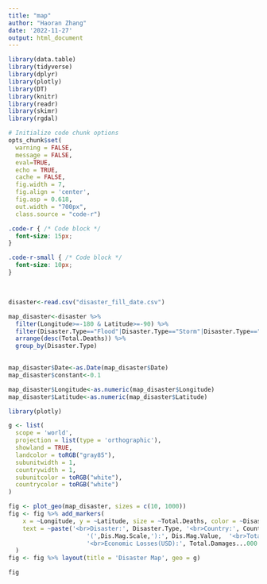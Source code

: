 ```yaml
---
title: "map"
author: "Haoran Zhang"
date: '2022-11-27'
output: html_document
---
```

```r

library(data.table)
library(tidyverse)
library(dplyr)
library(plotly)
library(DT)
library(knitr)
library(readr)
library(skimr)
library(rgdal)

# Initialize code chunk options
opts_chunk$set(
  warning = FALSE,
  message = FALSE,
  eval=TRUE,
  echo = TRUE,
  cache = FALSE,
  fig.width = 7, 
  fig.align = 'center',
  fig.asp = 0.618,
  out.width = "700px",
  class.source = "code-r")
```

```css
.code-r { /* Code block */
  font-size: 15px;
}

.code-r-small { /* Code block */
  font-size: 10px;
}
```

<br>


```r
disaster<-read.csv("disaster_fill_date.csv")

map_disaster<-disaster %>% 
  filter(Longitude>=-180 & Latitude>=-90) %>%
  filter(Disaster.Type=="Flood"|Disaster.Type=="Storm"|Disaster.Type=="Earthquake") %>%
  arrange(desc(Total.Deaths)) %>% 
  group_by(Disaster.Type)
  

map_disaster$Date<-as.Date(map_disaster$Date)
map_disaster$constant<-0.1

map_disaster$Longitude<-as.numeric(map_disaster$Longitude)
map_disaster$Latitude<-as.numeric(map_disaster$Latitude)
```


```r
library(plotly)

g <- list(
  scope = 'world',
  projection = list(type = 'orthographic'),
  showland = TRUE,
  landcolor = toRGB("gray85"),
  subunitwidth = 1,
  countrywidth = 1,
  subunitcolor = toRGB("white"),
  countrycolor = toRGB("white")
)

fig <- plot_geo(map_disaster, sizes = c(10, 1000))
fig <- fig %>% add_markers(
    x = ~Longitude, y = ~Latitude, size = ~Total.Deaths, color = ~Disaster.Type, hoverinfo = "text",
    text = ~paste('<br>Disaster:', Disaster.Type, '<br>Country:', Country, '<br>Date:', Date, '<br>Mangitude', 
                      '(',Dis.Mag.Scale,'):', Dis.Mag.Value,  '<br>Total Death:', Total.Deaths,
                      '<br>Economic Losses(USD):', Total.Damages...000.US..)
  )
fig <- fig %>% layout(title = 'Disaster Map', geo = g)

fig
```

